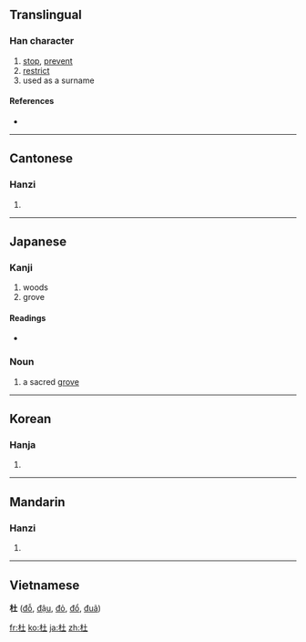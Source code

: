 ==Translingual==

===Han character===
{{Han char|rn=75|rad=木|as=03|sn=7|four=4491<sub>0</sub>|canj=木土 (DG)}}

# [[stop]], [[prevent]]
# [[restrict]]
# used as a surname

====References====
* {{Han ref|kx=0512.090|dkj=14477|dj=0897.100|hdz=21157.020|uh=675C|ud=26460|bh=A7F9|bd=43001}}

----

==Cantonese==

===Hanzi===
{{yue-hanzi|jyut=|y=dou6}}

# {{defn|Cantonese|sort=木03}}

----

==Japanese==

===Kanji===
{{ja-kanji|grade=8|rs=木03}}

# woods
# grove

====Readings====
* {{ja-readings|on=[[ど]] (do), [[と]] (to), [[ず]] (zu)|kun=[[やまなし]] (yamanashi), [[ふさぐ]] (fusagu), [[もり]] (mori)}}

===Noun===
{{ja-noun|k|hira=やまなし|rom=yamanashi}}

# a sacred [[grove]]

----

==Korean==

===Hanja===
{{ko-hanja|hangeul=두|eumhun=|rv=du|mr=tu|y=twu}}

# {{defn|Korean|sort=木03}}

----

==Mandarin==

===Hanzi===
{{cmn-hanzi|pin=[[dù]] ([[du4]])|wg=tu<sup>4</sup>}}

# {{defn|Mandarin|sort=木03}}

----

==Vietnamese==
'''杜''' ([[đỗ]], [[đậu]], [[đỏ]], [[đổ]], [[đuã]])

[[fr:杜]]
[[ko:杜]]
[[ja:杜]]
[[zh:杜]]